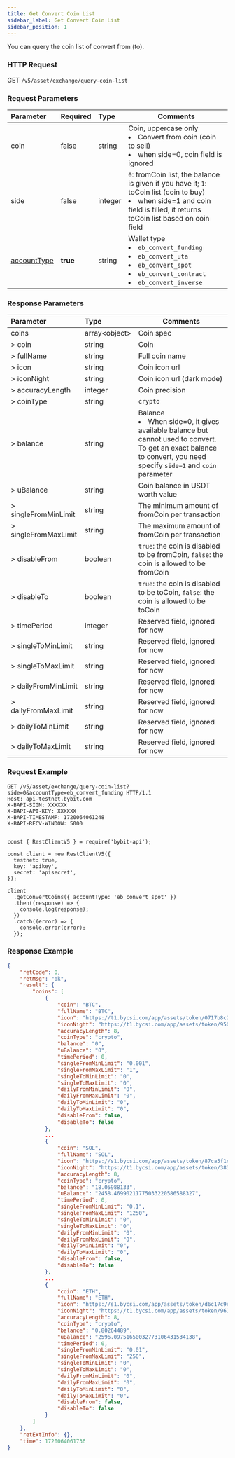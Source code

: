 ```yaml
---
title: Get Convert Coin List
sidebar_label: Get Convert Coin List
sidebar_position: 1
---
```

You can query the coin list of convert from (to).

### HTTP Request
GET `/v5/asset/exchange/query-coin-list`

### Request Parameters
| Parameter | Required | Type | Comments|
|:----- |:-------|:-----|------ |
|coin |false |string |Coin, uppercase only <li>Convert from coin (coin to sell)</li><li>when side=0, coin field is ignored</li> |
|side |false |integer |`0`: fromCoin list, the balance is given if you have it; `1`: toCoin list (coin to buy) <li>when side=1 and coin field is filled, it returns toCoin list based on coin field</li>|
|[accountType](/v5/enum#convertaccounttype) |**true** |string |Wallet type <li>`eb_convert_funding`</li><li>`eb_convert_uta`</li><li>`eb_convert_spot`</li><li>`eb_convert_contract`</li><li>`eb_convert_inverse`</li>|

### Response Parameters
| Parameter | Type | Comments|
|:----- |:-----|----- |
|coins |array&lt;object&gt;|Coin spec |
|> coin |string|Coin |
|> fullName |string |Full coin name |
|> icon |string |Coin icon url |
|> iconNight |string |Coin icon url (dark mode)|
|> accuracyLength |integer |Coin precision |
|> coinType |string |`crypto`|
|> balance |string |Balance <li>When side=0, it gives available balance but cannot used to convert. To get an exact balance to convert, you need specify `side=1` and `coin` parameter</li> |
|> uBalance |string |Coin balance in USDT worth value |
|> singleFromMinLimit |string |The minimum amount of fromCoin per transaction|
|> singleFromMaxLimit |string |The maximum amount of fromCoin per transaction |
|> disableFrom |boolean |`true`: the coin is disabled to be fromCoin, `false`: the coin is allowed to be fromCoin|
|> disableTo |boolean |`true`: the coin is disabled to be toCoin, `false`: the coin is allowed to be toCoin|
|> timePeriod |integer |Reserved field, ignored for now|
|> singleToMinLimit |string |Reserved field, ignored for now |
|> singleToMaxLimit |string |Reserved field, ignored for now |
|> dailyFromMinLimit |string |Reserved field, ignored for now |
|> dailyFromMaxLimit |string |Reserved field, ignored for now |
|> dailyToMinLimit |string |Reserved field, ignored for now |
|> dailyToMaxLimit |string |Reserved field, ignored for now |

### Request Example

<Tabs groupId="programming-languages">
<TabItem value="http" label="HTTP">

```http
GET /v5/asset/exchange/query-coin-list?side=0&accountType=eb_convert_funding HTTP/1.1
Host: api-testnet.bybit.com
X-BAPI-SIGN: XXXXXX
X-BAPI-API-KEY: XXXXXX
X-BAPI-TIMESTAMP: 1720064061248
X-BAPI-RECV-WINDOW: 5000
```

</TabItem>
<TabItem value="python" label="Python">

```python

```

</TabItem>

<TabItem value="Node" label="Node.js">

```n4js
const { RestClientV5 } = require('bybit-api');

const client = new RestClientV5({
  testnet: true,
  key: 'apikey',
  secret: 'apisecret',
});

client
  .getConvertCoins({ accountType: 'eb_convert_spot' })
  .then((response) => {
    console.log(response);
  })
  .catch((error) => {
    console.error(error);
  });
```

</TabItem>
</Tabs>

### Response Example

```json
{
    "retCode": 0,
    "retMsg": "ok",
    "result": {
        "coins": [
            {
                "coin": "BTC",
                "fullName": "BTC",
                "icon": "https://t1.bycsi.com/app/assets/token/0717b8c28c2373bf714c964195411d0f.svg",
                "iconNight": "https://t1.bycsi.com/app/assets/token/9504b4c841194cc38f04041003ffbfdb.svg",
                "accuracyLength": 8,
                "coinType": "crypto",
                "balance": "0",
                "uBalance": "0",
                "timePeriod": 0,
                "singleFromMinLimit": "0.001",
                "singleFromMaxLimit": "1",
                "singleToMinLimit": "0",
                "singleToMaxLimit": "0",
                "dailyFromMinLimit": "0",
                "dailyFromMaxLimit": "0",
                "dailyToMinLimit": "0",
                "dailyToMaxLimit": "0",
                "disableFrom": false,
                "disableTo": false
            },
            ...
            {
                "coin": "SOL",
                "fullName": "SOL",
                "icon": "https://s1.bycsi.com/app/assets/token/87ca5f1ca7229bdf0d9a16435653007c.svg",
                "iconNight": "https://t1.bycsi.com/app/assets/token/383a834046655ffe5ef1be1a025791cc.svg",
                "accuracyLength": 8,
                "coinType": "crypto",
                "balance": "18.05988133",
                "uBalance": "2458.46990211775033220586588327",
                "timePeriod": 0,
                "singleFromMinLimit": "0.1",
                "singleFromMaxLimit": "1250",
                "singleToMinLimit": "0",
                "singleToMaxLimit": "0",
                "dailyFromMinLimit": "0",
                "dailyFromMaxLimit": "0",
                "dailyToMinLimit": "0",
                "dailyToMaxLimit": "0",
                "disableFrom": false,
                "disableTo": false
            },
            ...
            {
                "coin": "ETH",
                "fullName": "ETH",
                "icon": "https://s1.bycsi.com/app/assets/token/d6c17c9e767e1810875c702d86ac9f32.svg",
                "iconNight": "https://t1.bycsi.com/app/assets/token/9613ac8e7d62081f4ca20488ae5b168d.svg",
                "accuracyLength": 8,
                "coinType": "crypto",
                "balance": "0.80264489",
                "uBalance": "2596.09751650032773106431534138",
                "timePeriod": 0,
                "singleFromMinLimit": "0.01",
                "singleFromMaxLimit": "250",
                "singleToMinLimit": "0",
                "singleToMaxLimit": "0",
                "dailyFromMinLimit": "0",
                "dailyFromMaxLimit": "0",
                "dailyToMinLimit": "0",
                "dailyToMaxLimit": "0",
                "disableFrom": false,
                "disableTo": false
            }
        ]
    },
    "retExtInfo": {},
    "time": 1720064061736
}
```